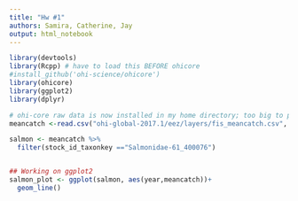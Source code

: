```yaml
---
title: "Hw #1"
authors: Samira, Catherine, Jay
output: html_notebook
---
```




```r
library(devtools)
library(Rcpp) # have to load this BEFORE ohicore
#install_github('ohi-science/ohicore')
library(ohicore)
library(ggplot2)
library(dplyr)

# ohi-core raw data is now installed in my home directory; too big to put on github 
meancatch <-read.csv("ohi-global-2017.1/eez/layers/fis_meancatch.csv", stringsAsFactors = F)

salmon <- meancatch %>%
  filter(stock_id_taxonkey =="Salmonidae-61_400076")


## Working on ggplot2
salmon_plot <- ggplot(salmon, aes(year,meancatch))+
  geom_line()
  

```


